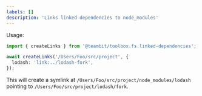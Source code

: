 ```yaml
---
labels: []
description: 'Links linked dependencies to node_modules'
---
```


Usage:

```ts
import { createLinks } from '@teambit/toolbox.fs.linked-dependencies';

await createLinks('/Users/Foo/src/project', {
  lodash: 'link:../lodash-fork',
});
```

This will create a symlink at `/Users/Foo/src/project/node_modules/lodash` pointing to `/Users/Foo/src/project/lodash/fork`.
